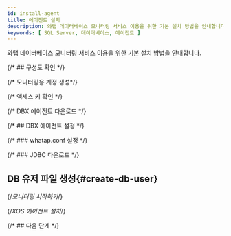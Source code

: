 ```yaml
---
id: install-agent
title: 에이전트 설치
description: 와탭 데이터베이스 모니터링 서비스 이용을 위한 기본 설치 방법을 안내합니다.
keywords: [ SQL Server, 데이터베이스, 에이전트 ]
---
```



<V2Note product="SQL Server" />


와탭 데이터베이스 모니터링 서비스 이용을 위한 기본 설치 방법을 안내합니다.


<Agentsignupguide />

<Youtube ko='e_UpCgapfQY' en='MIo3HRIOt8M' ja='MIo3HRIOt8M' />


<Createprojectv2 />

<Steps>

{/* ## 구성도 확인 */}

<CheckType />

{/* 모니터링용 계정 생성*/}

<Dbcreatemonitoringaccount />

{/* 액세스 키 확인 */}

<Accesskeyv2 />

{/* DBX 에이전트 다운로드 */}

<DownloadDBXagent />

{/* ## DBX 에이전트 설정 */}

<SettingsDBXagent />

{/* ### whatap.conf 설정 */}

<Whatapconf />

{/* ### JDBC 다운로드 */}

<JDBCDownload />

## DB 유저 파일 생성{#create-db-user}

<DBuserDesc />


<Dbcreatedbuserfilebody /> 

{/*모니터링 시작하기*/}

<Dbrunagent />

{/*XOS 에이전트 설치*/}

<Dbinstallxosagent /> 

</Steps>

{/* ## 다음 단계 */}

<NextStep />